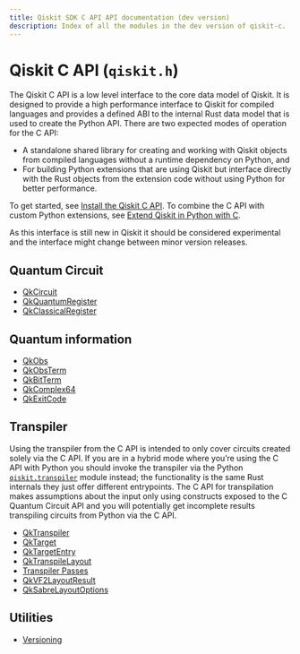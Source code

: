 ```yaml
---
title: Qiskit SDK C API API documentation (dev version)
description: Index of all the modules in the dev version of qiskit-c.
---
```


<span id="qiskit-c-api-qiskit-h" />

# Qiskit C API (`qiskit.h`)

The Qiskit C API is a low level interface to the core data model of Qiskit. It is designed to provide a high performance interface to Qiskit for compiled languages and provides a defined ABI to the internal Rust data model that is used to create the Python API. There are two expected modes of operation for the C API:

*   A standalone shared library for creating and working with Qiskit objects from compiled languages without a runtime dependency on Python, and
*   For building Python extensions that are using Qiskit but interface directly with the Rust objects from the extension code without using Python for better performance.

To get started, see [Install the Qiskit C API](/docs/guides/install-c-api). To combine the C API with custom Python extensions, see [Extend Qiskit in Python with C](/docs/guides/c-extension-for-python).

As this interface is still new in Qiskit it should be considered experimental and the interface might change between minor version releases.

## Quantum Circuit

*   [QkCircuit](qk-circuit)
*   [QkQuantumRegister](qk-quantum-register)
*   [QkClassicalRegister](qk-classical-register)

## Quantum information

*   [QkObs](qk-obs)
*   [QkObsTerm](qk-obs-term)
*   [QkBitTerm](qk-bit-term)
*   [QkComplex64](qk-complex-64)
*   [QkExitCode](qk-exit-code)

## Transpiler

Using the transpiler from the C API is intended to only cover circuits created solely via the C API. If you are in a hybrid mode where you’re using the C API with Python you should invoke the transpiler via the Python [`qiskit.transpiler`](/docs/api/qiskit/dev/transpiler#module-qiskit.transpiler "qiskit.transpiler") module instead; the functionality is the same Rust internals they just offer different entrypoints. The C API for transpilation makes assumptions about the input only using constructs exposed to the C Quantum Circuit API and you will potentially get incomplete results transpiling circuits from Python via the C API.

*   [QkTranspiler](qk-transpiler)
*   [QkTarget](qk-target)
*   [QkTargetEntry](qk-target-entry)
*   [QkTranspileLayout](qk-transpile-layout)
*   [Transpiler Passes](qk-transpiler-passes)
*   [QkVF2LayoutResult](qk-vf-2-layout-result)
*   [QkSabreLayoutOptions](qk-sabre-layout-options)

## Utilities

*   [Versioning](version)

